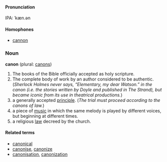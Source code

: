 ====Pronunciation====
IPA: ˈkæn.ən

====Homophones====
*[[cannon]]

===Noun===
'''canon''' (plural: [[canons]])

# The books of the Bible officially accepted as holy scripture.
# The complete body of work by an author considered to be authentic.  (''Sherlock Holmes never says, &ldquo;Elementary, my dear Watson.&rdquo; in the canon (i.e. the stories written by Doyle and published in The Strand), but became iconic from its use in theatrical productions.'')
# a generally accepted [[principle]]. (''The trial must proceed according to the canons of law.'')
# a piece of [[music]] in which the same melody is played by different voices, but beginning at different times.
# a religious [[law]] decreed by the church.

====Related terms====
*[[canonical]]
*[[canonise]], [[canonize]]
*[[canonisation]], [[canonization]]